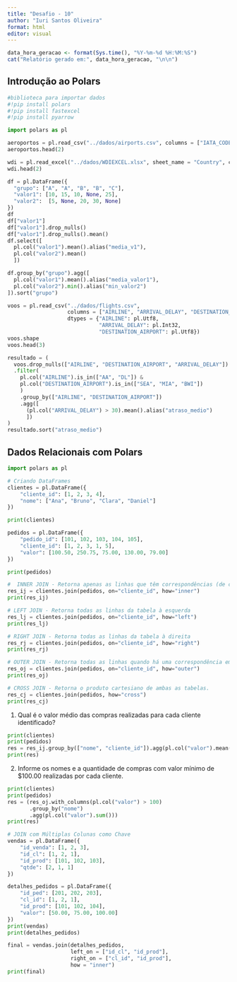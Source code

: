 ---
title: "Desafio - 10"
author: "Iuri Santos Oliveira"
format: html
editor: visual
---
```{r}
data_hora_geracao <- format(Sys.time(), "%Y-%m-%d %H:%M:%S")
cat("Relatório gerado em:", data_hora_geracao, "\n\n")
```

## Introdução ao Polars

```{python}
#biblioteca para importar dados
#!pip install polars
#!pip install fastexcel
#!pip install pyarrow
```

```{python}
import polars as pl
```

```{python}
aeroportos = pl.read_csv("../dados/airports.csv", columns = ["IATA_CODE", "CITY", "STATE"])
aeroportos.head(2)
```

```{python}
wdi = pl.read_excel("../dados/WDIEXCEL.xlsx", sheet_name = "Country", columns = ["Short Name", "Region"])
wdi.head(2)
```

```{python}
df = pl.DataFrame({
  "grupo": ["A", "A", "B", "B", "C"],
  "valor1": [10, 15, 10, None, 25],
  "valor2":  [5, None, 20, 30, None]
})
df
df["valor1"]
df["valor1"].drop_nulls()
df["valor1"].drop_nulls().mean()
df.select([
  pl.col("valor1").mean().alias("media_v1"),
  pl.col("valor2").mean()
  ])
```

```{python}
df.group_by("grupo").agg([
  pl.col("valor1").mean().alias("media_valor1"),
  pl.col("valor2").min().alias("min_valor2")
]).sort("grupo")
```

```{python}
voos = pl.read_csv("../dados/flights.csv",
                   columns = ["AIRLINE", "ARRIVAL_DELAY", "DESTINATION_AIRPORT"],
                   dtypes = {"AIRLINE": pl.Utf8,
                             "ARRIVAL_DELAY": pl.Int32,
                             "DESTINATION_AIRPORT": pl.Utf8})
voos.shape
voos.head(3)
```

```{python}
resultado = (
  voos.drop_nulls(["AIRLINE", "DESTINATION_AIRPORT", "ARRIVAL_DELAY"])
  .filter(
    pl.col("AIRLINE").is_in(["AA", "DL"]) &
    pl.col("DESTINATION_AIRPORT").is_in(["SEA", "MIA", "BWI"])
    )
    .group_by(["AIRLINE", "DESTINATION_AIRPORT"])
    .agg([
      (pl.col("ARRIVAL_DELAY") > 30).mean().alias("atraso_medio")
      ])
)
resultado.sort("atraso_medio")
```

## Dados Relacionais com Polars

```{python}
import polars as pl

# Criando DataFrames
clientes = pl.DataFrame({
    "cliente_id": [1, 2, 3, 4],
    "nome": ["Ana", "Bruno", "Clara", "Daniel"]
})

print(clientes)
```

```{python}
pedidos = pl.DataFrame({
    "pedido_id": [101, 102, 103, 104, 105],
    "cliente_id": [1, 2, 3, 1, 5],
    "valor": [100.50, 250.75, 75.00, 130.00, 79.00]
})

print(pedidos)
```

```{python}
#  INNER JOIN - Retorna apenas as linhas que têm correspondências (de chaves) nas duas tabelas.
res_ij = clientes.join(pedidos, on="cliente_id", how="inner")
print(res_ij)
```

```{python}
# LEFT JOIN - Retorna todas as linhas da tabela à esquerda
res_lj = clientes.join(pedidos, on="cliente_id", how="left")
print(res_lj)
```

```{python}
# RIGHT JOIN - Retorna todas as linhas da tabela à direita
res_rj = clientes.join(pedidos, on="cliente_id", how="right")
print(res_rj)
```

```{python}
# OUTER JOIN - Retorna todas as linhas quando há uma correspondência em uma das tabelas
res_oj = clientes.join(pedidos, on="cliente_id", how="outer")
print(res_oj)
```

```{python}
# CROSS JOIN - Retorna o produto cartesiano de ambas as tabelas.
res_cj = clientes.join(pedidos, how="cross")
print(res_cj)
```

1. Qual é o valor médio das compras realizadas para cada cliente identificado?

```{python}
print(clientes)
print(pedidos)
res = res_ij.group_by(["nome", "cliente_id"]).agg(pl.col("valor").mean())
print(res)
```

2. Informe os nomes e a quantidade de compras com valor mínimo de \$100.00 realizadas por cada cliente.

```{python}
print(clientes)
print(pedidos)
res = (res_oj.with_columns(pl.col("valor") > 100)
       .group_by("nome")
       .agg(pl.col("valor").sum()))
print(res)
```

```{python}
# JOIN com Múltiplas Colunas como Chave
vendas = pl.DataFrame({
    "id_venda": [1, 2, 3],
    "id_cl": [1, 2, 1],
    "id_prod": [101, 102, 103],
    "qtde": [2, 1, 1]
})

detalhes_pedidos = pl.DataFrame({
    "id_ped": [201, 202, 203],
    "cl_id": [1, 2, 1],
    "id_prod": [101, 102, 104],
    "valor": [50.00, 75.00, 100.00]
})
print(vendas)
print(detalhes_pedidos)

final = vendas.join(detalhes_pedidos,
                    left_on = ["id_cl", "id_prod"],
                    right_on = ["cl_id", "id_prod"],
                    how = "inner")
print(final)
```

